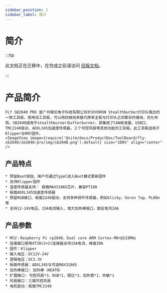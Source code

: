 ```yaml
---
sidebar_position: 1
sidebar_label: 简介
---
```



# 简介

:::tip

此文档正在迁移中，在完成之前请访问 [旧版文档](https://mellow.klipper.cn/#/)。

:::

# 产品简介

    FLY SB2040 PRO 是广州镁伦电子科技有限公司针对VORON Stealthburber打印头推出的一款工具板，使用该工具板，可以用四根线来替代原来主板与打印头之间繁杂的接线，优化布局。SB2040适用于stealthburner与afterburner，其集成了CAN收发器、USB口、TMC2240驱动、ADXL345加速度传感器，三个可控风扇等其他功能的工具板。此工具板适用于Klipper与RRF固件。
    <ImageView image={require('@site/docs/ProductDoc/ToolBoard/fly-sb2040/sb2040-pro/img/sb2040.png').default} size="100%" align="center" />


## 产品特点

    * 预留Boot按钮，用户可通过TypeC进入Boot模式更新固件
    * 支持Klipper固件
    * 温度传感器支持： 板载MAX31865芯片，兼容PT100
    * 板载ADXL345加速度传感器
    * 预留RGB接口、板载2240驱动，支持多种调平传感器，例如klicky、Voron Tap、PL08n等
    * 支持12-24V电压、15A电流输入，增大加热棒端口，额定电流10A


## 产品参数


    * MCU：Raspberry Pi rp2040，Dual core ARM Cortex-M0+@133MHz
    * 连接接口使用XT30(2+2)连接器支持15A电流，峰值30A
    * 固件：Klipper
    * 输入电压：DC12V-24V
    * 逻辑电压：DC3.3V
    * 板载传感器：ADXL345与可选MAX31865
    * 加热棒接口: 加热棒（HEAT0）
    * 扩展接口: 可控风扇*3，RGB*1，限位*3，加热管*1，热敏*1
    * 风扇接口：三路可控风扇
    * 电机驱动：板载TMC2240


